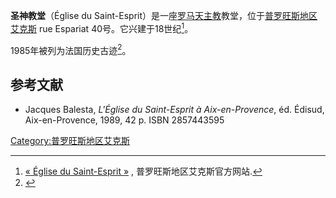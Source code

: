 {{Infobox religious building
 | building_name   = 圣神教堂 (普罗旺斯地区艾克斯)
 | image         = Église St Esprit Aix by Malost.JPG
 | location         = [[普罗旺斯地区艾克斯|普罗旺斯地区艾克斯]]
 | culte         = [[罗马天主教|罗马天主教]]
 | début constr  = 18世纪
}}
'''圣神教堂'''（Église du Saint-Esprit）是一座[[罗马天主教|罗马天主教]]教堂，位于[[普罗旺斯地区艾克斯|普罗旺斯地区艾克斯]] rue Espariat 40号。它兴建于18世纪<ref name="mairie">[http://www.mairie-aixenprovence.fr/Eglise-du-Saint-Esprit « Église du Saint-Esprit »] {{Wayback|url=http://www.mairie-aixenprovence.fr/Eglise-du-Saint-Esprit |date=20111014001101 }}, 普罗旺斯地区艾克斯官方网站.</ref>。

1985年被列为法国历史古迹<ref name="merimee">{{Cite web |url=http://www.culture.gouv.fr/public/mistral/merimee_fr?ACTION=CHERCHER&FIELD_1=REF&VALUE_1=PA00080999 |title=存档副本 |accessdate=2011-05-12 |archive-date=2014-02-22 |archive-url=https://web.archive.org/web/20140222131511/http://www.culture.gouv.fr/public/mistral/merimee_fr?ACTION=CHERCHER&FIELD_1=REF&VALUE_1=PA00080999 |dead-url=no }}</ref>。

== 参考文献 ==
<references />
* Jacques Balesta, ''L'Église du Saint-Esprit à Aix-en-Provence'', éd. Édisud, Aix-en-Provence, 1989, 42 p. ISBN 2857443595

{{DEFAULTSORT:Eglise du Saint Esprit d Aix-en-Provence}}
[[Category:普罗旺斯地区艾克斯|Category:普罗旺斯地区艾克斯]]